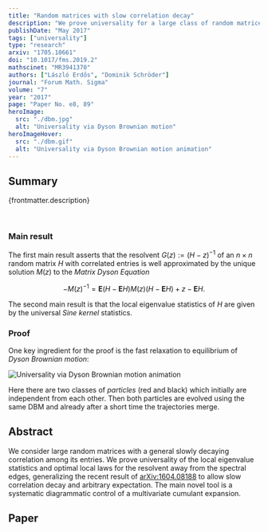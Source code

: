 ```yaml
---
title: "Random matrices with slow correlation decay"
description: "We prove universality for a large class of random matrices with correlated entries. This very general result has been used numerous times, also in more applied research."
publishDate: "May 2017"
tags: ["universality"]
type: "research"
arxiv: "1705.10661"
doi: "10.1017/fms.2019.2"
mathscinet: "MR3941370"
authors: ["László Erdős", "Dominik Schröder"]
journal: "Forum Math. Sigma"
volume: "7"
year: "2017"
page: "Paper No. e8, 89"
heroImage:
  src: "./dbm.jpg"
  alt: "Universality via Dyson Brownian motion"
heroImageHover:
  src: "./dbm.gif"
  alt: "Universality via Dyson Brownian motion animation"
---
```


## Summary

{frontmatter.description}

<br />

### Main result

The first main result asserts that the resolvent $G(z):=(H-z)^{-1}$ of an $n\times n$ random matrix $H$ with correlated entries is well approximated by the unique solution $M(z)$ to the _Matrix Dyson Equation_

$$
-M(z)^{-1} = \mathbf{E} (H-\mathbf E H) M(z) (H-\mathbf E H) + z - \mathbf E H.
$$

The second main result is that the local eigenvalue statistics of $H$ are given by the universal _Sine kernel_ statistics.

### Proof

One key ingredient for the proof is the fast relaxation to equilibrium of _Dyson Brownian motion_:

![Universality via Dyson Brownian motion animation](./dbm.gif)

Here there are two classes of _particles_ (red and black) which initially are independent from each other. Then both particles are evolved using the same DBM and already after a short time the trajectories merge.

## Abstract

We consider large random matrices with a general slowly decaying correlation among its entries. We prove universality of the local eigenvalue statistics and optimal local laws for the resolvent away from the spectral edges, generalizing the recent result of [arXiv:1604.08188](https://arxiv.com/abs/1604.08188) to allow slow correlation decay and arbitrary expectation. The main novel tool is a systematic diagrammatic control of a multivariate cumulant expansion.

## Paper
